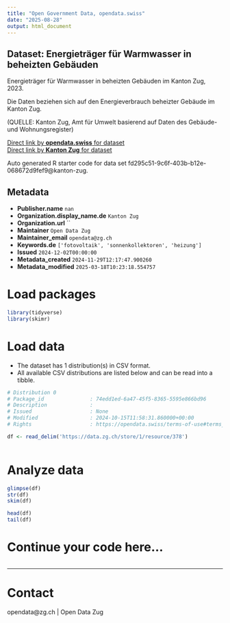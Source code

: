 ```yaml
---
title: "Open Government Data, opendata.swiss"
date: "2025-08-28"
output: html_document
---
```


## Dataset: Energieträger für Warmwasser in beheizten Gebäuden

Energieträger für Warmwasser in beheizten Gebäuden im Kanton Zug, 2023.

Die Daten beziehen sich auf den Energieverbrauch beheizter Gebäude im Kanton Zug.

(QUELLE: Kanton Zug, Amt für Umwelt basierend auf Daten des Gebäude- und Wohnungsregister)

[Direct link by **opendata.swiss** for dataset](https://opendata.swiss/de/dataset/energietrager-fur-warmwasser-in-beheizten-gebauden)<br>
[Direct link by **Kanton Zug** for dataset](https://www.zg.ch/behoerden/gesundheitsdirektion/statistikfachstelle/themen/18-energie)

Auto generated R starter code for data set fd295c51-9c6f-403b-b12e-068672d9fef9@kanton-zug.

## Metadata

- **Publisher.name** `nan`
- **Organization.display_name.de** `Kanton Zug`
- **Organization.url** ``
- **Maintainer** `Open Data Zug`
- **Maintainer_email** `opendata@zg.ch`
- **Keywords.de** `['fotovoltaik', 'sonnenkollektoren', 'heizung']`
- **Issued** `2024-12-02T00:00:00`
- **Metadata_created** `2024-11-29T12:17:47.900260`
- **Metadata_modified** `2025-03-18T10:23:18.554757`


# Load packages

```r

library(tidyverse)
library(skimr)

```

# Load data

-   The dataset has 1 distribution(s) in CSV format.
-   All available CSV distributions are listed below and can be read into a tibble.

```r

# Distribution 0
# Package_id               : 74edd1ed-6a47-45f5-8365-5595e866bd96
# Description              : 
# Issued                   : None
# Modified                 : 2024-10-15T11:58:31.860000+00:00
# Rights                   : https://opendata.swiss/terms-of-use#terms_open

df <- read_delim('https://data.zg.ch/store/1/resource/378')



```

# Analyze data

```r

glimpse(df)
str(df)
skim(df)

head(df)
tail(df)

```

# Continue your code here...

```r

```

------------------------------------------------------------------------

# Contact

opendata@zg.ch | Open Data Zug
